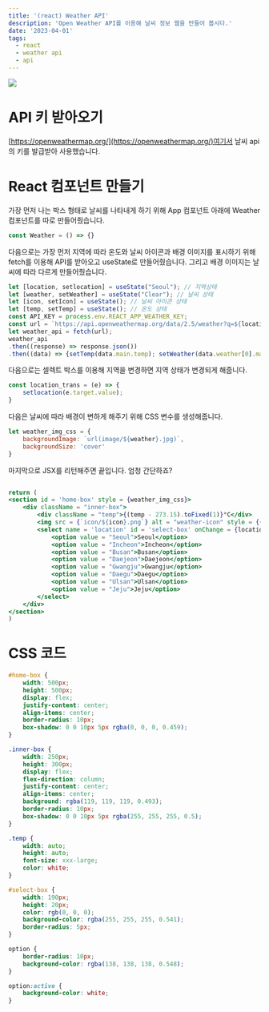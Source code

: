 ```yaml
---
title: '(react) Weather API'
description: 'Open Weather API를 이용해 날씨 정보 웹을 만들어 봅시다.'
date: '2023-04-01'
tags:
  - react
  - weather api
  - api
---
```


<img src="https://www.notion.so/image/https%3A%2F%2Fs3-us-west-2.amazonaws.com%2Fsecure.notion-static.com%2Ffd0a4819-d724-4acd-849f-e59120e8dcea%2FUntitled.png?table=block&id=80bf57e9-6f60-42a0-9ccb-e6584924914b&spaceId=4f129cb2-a39f-45b1-9039-9f7e5c0b105d&width=1710&userId=c74defa9-702d-447e-9448-63360907d57e&cache=v2" />

# API 키 받아오기

[https://openweathermap.org/](https://openweathermap.org/)여기서 날씨 api의 키를 발급받아 사용했습니다.

# React 컴포넌트 만들기

가장 먼저 나는 박스 형태로 날씨를 나타내게 하기 위해 App 컴포넌트 아래에 Weather 컴포넌트를 따로 만들어줬습니다.

```jsx
const Weather = () => {}
```

다음으로는 가장 먼저 지역에 따라 온도와 날씨 아이콘과 배경 이미지를 표시하기 위해 fetch를 이용해 API를 받아오고 useState로 만들어줬습니다. 그리고 배경 이미지는 날씨에 따라 다르게 만들어줬습니다.

```jsx
let [location, setlocation] = useState("Seoul"); // 지역상태
let [weather, setWeather] = useState("Clear"); // 날씨 상태
let [icon, setIcon] = useState(); // 날씨 아이콘 상태
let [temp, setTemp] = useState(); // 온도 상태
const API_KEY = process.env.REACT_APP_WEATHER_KEY;
const url = `https://api.openweathermap.org/data/2.5/weather?q=${location}&appid=${API_KEY}`
let weather_api = fetch(url);
weather_api
.then((response) => response.json())
.then((data) => {setTemp(data.main.temp); setWeather(data.weather[0].main); setIcon(data.weather[0].icon)})
```

 

다음으로는 셀렉트 박스를 이용해 지역을 변경하면 지역 상태가 변경되게 해줍니다.

```jsx
const location_trans = (e) => {
	setlocation(e.target.value);
}
```

다음은 날씨에 따라 배경이 변하게 해주기 위해 CSS 변수를 생성해줍니다.

```jsx
let weather_img_css = {
	backgroundImage: `url(image/${weather}.jpg)`,
	backgroundSize: 'cover'
}
```

마지막으로 JSX를 리턴해주면 끝입니다. 엄청 간단하죠?

```jsx

return (
<section id = 'home-box' style = {weather_img_css}>
	<div className = "inner-box">
		<div className = "temp">{(temp - 273.15).toFixed(1)}°C</div>
		<img src = {`icon/${icon}.png`} alt = "weather-icon" style = {{width: '50px', height: '50px'}}></img>
		<select name = 'location' id = 'select-box' onChange = {location_trans}>
			<option value = "Seoul">Seoul</option>
			<option value = "Incheon">Incheon</option>
			<option value = "Busan">Busan</option>
			<option value = "Daejeon">Daejeon</option>
			<option value = "Gwangju">Gwangju</option>
			<option value = "Daegu">Daegu</option>
			<option value = "Ulsan">Ulsan</option>
			<option value = "Jeju">Jeju</option>
		</select> 
	</div>
</section>
)
```

# CSS 코드

```css
#home-box {
    width: 500px;
    height: 500px;
    display: flex;
    justify-content: center;
    align-items: center;
    border-radius: 10px;
    box-shadow: 0 0 10px 5px rgba(0, 0, 0, 0.459);
}

.inner-box {
    width: 250px;
    height: 300px;
    display: flex;
    flex-direction: column;
    justify-content: center;
    align-items: center;
    background: rgba(119, 119, 119, 0.493);
    border-radius: 10px;
    box-shadow: 0 0 10px 5px rgba(255, 255, 255, 0.5);
}

.temp {
    width: auto;
    height: auto;
    font-size: xxx-large;
    color: white;
}

#select-box {
    width: 190px;
    height: 20px;
    color: rgb(0, 0, 0);
    background-color: rgba(255, 255, 255, 0.541);
    border-radius: 5px;
}

option {
    border-radius: 10px;
    background-color: rgba(138, 138, 138, 0.548);
}

option:active {
    background-color: white;
}
```